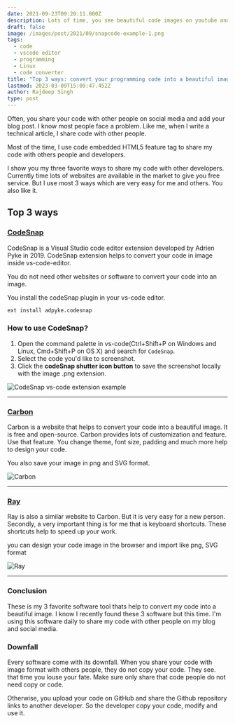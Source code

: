 ```yaml
---
date: 2021-09-23T09:20:11.000Z
description: Lots of time, you see beautiful code images on youtube and blogs. Right now, we have learned how to create beautiful images with my code freely.
draft: false
image: /images/post/2021/09/snapcode-example-1.png
tags:
  - code
  - vscode editor
  - programming
  - Linux
  - code converter
title: "Top 3 ways: convert your programming code into a beautiful image"
lastmod: 2023-03-09T15:09:47.452Z
author: Rajdeep Singh
type: post
---
```


Often, you share your code with other people on social media and add your blog post. I know most people face a problem. Like me, when I write a technical
article, I share code with other people. 

Most of the time, I use code embedded HTML5 feature tag to share my code with others people and developers.

I show you my three favorite ways to share my code with other developers. Currently time lots of websites are available in the market to give you free service. But
I use most 3 ways which are very easy for me and others. You also like it.

## Top 3 ways

### [CodeSnap](https://marketplace.visualstudio.com/items?itemName=adpyke.codesnap)

CodeSnap is a Visual Studio code editor extension developed by Adrien Pyke in 2019. CodeSnap extension helps to convert your code in image inside
vs-code-editor.

You do not need other websites or software to convert your code into an image.

You install the codeSnap plugin in your vs-code editor.

```bash
ext install adpyke.codesnap
```

### How to use CodeSnap?

1. Open the command palette in vs-code(Ctrl+Shift+P on Windows and Linux, Cmd+Shift+P on OS X) and search for `CodeSnap`.
2. Select the code you'd like to screenshot.
3. Click the **codeSnap shutter icon button** to save the screenshot locally with the image .png extension.

![CodeSnap vs-code extension example](/images/post/2021/09/snapcode-example.png "CodeSnap vs-code extension example")

---

### [Carbon](https://carbon.now.sh/)

Carbon is a website that helps to convert your code into a beautiful image. It is free and open-source. Carbon provides lots of customization and feature. Use
that feature. You change theme, font size, padding and much more help to design your code.

You also save your image in png and SVG format.

![Carbon](/images/post/2021/09/carbon-website-.png "Carbon")

---

### [Ray](https://ray.so/)

Ray is also a similar website to Carbon. But it is very easy for a new person. Secondly, a very important thing is for me that is keyboard shortcuts. These
shortcuts help to speed up your work. 

you can design your code image in the browser and import like png, SVG format

![Ray](/images/post/2021/09/ray-website.png "Ray")

---

### Conclusion

These is my 3 favorite software tool thats help to convert my code into a beautiful image. I know I recently found these 3 software but this time. I'm using this
software daily to share my code with other people on my blog and social media.

### Downfall

Every software come with its downfall. When you share your code with image format with others people, they do not copy your code. They see. that time you
louse your fate. Make sure only share that code people do not need copy or code.

Otherwise, you upload your code on GitHub and share the Github repository links to another developer. So the developer copy your code, modify and use it.
